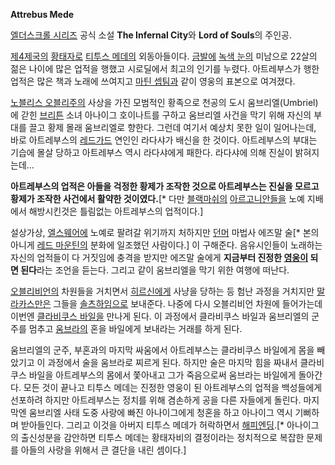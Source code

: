 '''Attrebus Mede'''

[[엘더스크롤 시리즈]] 공식 소설 '''The Infernal City'''와 '''Lord of Souls'''의 주인공.

[[제국(엘더스크롤 시리즈)|제4제국]]의 [[황태자]]로 [[티투스 메데]]의 외동아들이다. [[금발]]에 [[눈/녹색|녹색 눈]]의 미남으로 22살의 젊은 나이에 많은 업적을 행했고 시로딜에서 최고의 인기를 누렸다. 아트레부스가 행한 업적은 많은 책과 노래에 쓰여지고 [[마틴 셉팀]]과 같이 영웅의 표본으로 여겨졌다.

[[노블리스 오블리주]]의 사상을 가진 모범적인 황족으로 천공의 도시 움브리엘(Umbriel)에 갇힌 [[브리튼(엘더스크롤 시리즈)|브리튼]] 소녀 아나이그 호이나트를 구하고 움브리엘 사건을 막기 위해 자신의 부대를 끌고 황제 몰래 움브리엘로 향한다. 그런데 여기서 예상치 못한 일이 일어나는데, 바로 아트레부스의 [[레드가드]] 연인인 라다샤가 배신을 한 것이다. 아트레부스의 부대는 기습에 몰살 당하고 아트레부스 역시 라다샤에게 패한다. 라다샤에 의해 진실이 밝혀지는데...

'''아트레부스의 업적은 아들을 걱정한 황제가 조작한 것으로 아트레부스는 진실을 모르고 황제가 조작한 사건에서 활약한 것이였다.'''[* 다만 [[블랙마쉬]]의 [[아르고니안]]들을 노예 지배에서 해방시킨것은 틀림없는 아트레부스의 업적이다.]

설상가상, [[엘스웨어]]에 노예로 팔려갈 위기까지 처하지만 [[던머]] 마법사 에즈말 술[* 본의 아니게 [[레드 마운틴]]의 분화에 일조했던 사람이다.] 이 구해준다. 음유시인들이 노래하는 자신의 업적들이 다 거짓임에 충격을 받지만 에즈말 술에게 '''지금부터 진정한 [[영웅]]이 되면 된다'''라는 조언을 듣는다. 그리고 같이 움브리엘을 막기 위한 여행에 떠난다.

[[오블리비언]]의 차원들을 거치면서 [[히르신]]에게 사냥을 당하는 등 험난 과정을 거치지만 [[말라카스]]만은 그들을 [[솔츠하임]]으로 보내준다. 나중에 다시 오블리비언 차원에 들어가는데 이번엔 [[클라비쿠스 바일]]을 만나게 된다. 이 과정에서 클라비쿠스 바일과 움브리엘의 군주를 멈추고 [[움브라]]의 혼을 바일에게 보내라는 거래를 하게 된다.

움브리엘의 군주, 부혼과의 마지막 싸움에서 아트레부스는 클라비쿠스 바일에게 몸을 빼았기고 이 과정에서 술을 움브라로 찌르게 된다. 하지만 술은 마지막 힘을 짜내서 클라비쿠스 바일을 아트레부스의 몸에서 쫓아내고 그가 죽음으로써 움브라는 바일에게 돌아간다. 모든 것이 끝나고 티투스 메데는 진정한 영웅이 된 아트레부스의 업적을 백성들에게 선포하려 하지만 아트레부스는 정치를 위해 겸손하게 공을 다른 자들에게 돌린다. 마지막엔 움브리엘 사태 도중 사랑에 빠진 아나이그에게 청혼을 하고 아나이그 역시 기뻐하며 받아들인다. 그리고 이것을 아버지 티투스 메데가 허락하면서 [[해피엔딩]].[* 아나이그의 출신성분을 감안하면 티투스 메데는 황태자비의 결정이라는 정치적으로 복잡한 문제를 아들의 사랑을 위해서 큰 결단을 내린 셈이다.]

